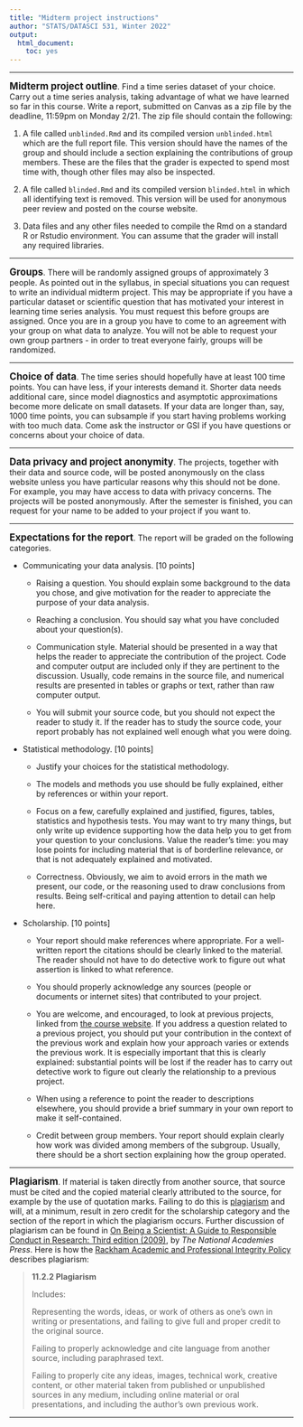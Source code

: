 ```yaml
---
title: "Midterm project instructions"
author: "STATS/DATASCI 531, Winter 2022"
output:
  html_document:
    toc: yes
---
```


\newcommand\prob{\mathbb{P}}
\newcommand\E{\mathbb{E}}
\newcommand\var{\mathrm{Var}}
\newcommand\cov{\mathrm{Cov}}

-----------


**<big>Midterm project outline</big>**. Find a time series dataset of your choice. Carry out a time series analysis, taking advantage of what we have learned so far in this course. Write a report, submitted on Canvas as a zip file by the deadline, 11:59pm on Monday 2/21. The zip file should contain the following:

1. A file called `unblinded.Rmd` and its compiled version `unblinded.html` which are the full report file. This version should have the names of the group and should include a section explaining the contributions of group members. These are the files that the grader is expected to spend most time with, though other files may also be inspected.

2. A file called `blinded.Rmd` and its compiled version `blinded.html` in which all identifying text is removed. This version will be used for anonymous peer review and posted on the course website.

3. Data files and any other files needed to compile the Rmd on a standard R or Rstudio environment. You can assume that the grader will install any required libraries.

---------

**<big>Groups</big>**. There will be randomly assigned groups of approximately 3 people. As pointed out in the syllabus, in special situations you can request to write an individual midterm project. This may be appropriate if you have a particular dataset or scientific question that has motivated your interest in learning time series analysis. You must request this before groups are assigned.  Once you are in a group you have to come to an agreement with your group on what data to analyze. You will not be able to request your own group partners - in order to treat everyone fairly, groups will be randomized.

--------

**<big>Choice of data</big>**. The time series should hopefully have at least 100 time points. You can have less, if your interests demand it. Shorter data needs additional care, since model diagnostics and asymptotic approximations become more delicate on small datasets. If your data are longer than, say, 1000 time points, you can subsample if you start having problems working with too much data. Come ask the instructor or GSI if you have questions or concerns about your choice of data.

----------

**<big>Data privacy and project anonymity</big>**. The projects, together with their data and source code, will be posted anonymously on the class website unless you have particular reasons why this should not be done. For example, you may have access to data with privacy concerns. The projects will be posted anonymously. After the semester is finished, you can request for your name to be added to your project if you want to.

---------

**<big>Expectations for the report</big>**. The report will be graded on the following categories.

* Communicating your data analysis. [10 points]

    + Raising a question. You should explain some background to the data you chose, and give motivation for the reader to appreciate the purpose of your data analysis. 

    + Reaching a conclusion. You should say what you have concluded about your question(s).

    + Communication style. Material should be presented in a way that helps the reader to appreciate the contribution of the project. Code and computer output are included only if they are pertinent to the discussion. Usually, code remains in the source file, and numerical results are presented in tables or graphs or text, rather than raw computer output.

    + You will submit your source code, but you should not expect the reader to study it. If the reader has to study the source code, your report probably has not explained well enough what you were doing.

* Statistical methodology. [10 points]

    + Justify your choices for the statistical methodology.

    + The models and methods you use should be fully explained, either by references or within your report.

    + Focus on a few, carefully explained and justified, figures, tables, statistics and hypothesis tests. You may want to try many things, but only write up evidence supporting how the data help you to get from your question to your conclusions. Value the reader's time: you may lose points for including material that is of borderline relevance, or that is not adequately explained and motivated.

    + Correctness. Obviously, we aim to avoid errors in the math we present, our code, or the reasoning used to draw conclusions from results. Being self-critical and paying attention to detail can help here. 

* Scholarship. [10 points]

    + Your report should make references where appropriate. For a well-written report the citations should be clearly linked to the material. The reader should not have to do detective work to figure out what assertion is linked to what reference.

    + You should properly acknowledge any sources (people or documents or internet sites) that contributed to your project.

    + You are welcome, and encouraged, to look at previous projects, linked from [the course website](../index.html). If you address a question related to a previous project, you should put your contribution in the context of the previous work and explain how your approach varies or extends the previous work. It is especially important that this is clearly explained: substantial points will be lost if the reader has to carry out detective work to figure out clearly the relationship to a previous project.
    
    + When using a reference to point the reader to descriptions elsewhere, you should provide a brief summary in your own report to make it self-contained. 

    + Credit between group members. Your report should explain clearly how work was divided among members of the subgroup. Usually, there should be a short section explaining how the group operated.


----------

**<big>Plagiarism</big>**. If material is taken directly from another source, that source must be cited and the copied material clearly attributed to the source, for example by the use of quotation marks. Failing to do this is [plagiarism](https://en.wikipedia.org/wiki/Plagiarism) and will, at a minimum, result in zero credit for the scholarship category and the section of the report in which the plagiarism occurs. Further discussion of plagiarism can be found in [On Being a Scientist: A Guide to Responsible Conduct in Research: Third edition (2009)](http://www.nap.edu/catalog.php?record_id=12192), by <i>The National Academies Press</i>.
Here is how the [Rackham Academic and Professional Integrity Policy](http://www.rackham.umich.edu/current-students/policies/academic-policies/section11#1132) describes plagiarism:

> <b> 11.2.2 Plagiarism </b>
>
> Includes:
>
>    Representing the words, ideas, or work of others as one’s own in writing or presentations, and failing to give full and proper credit to the original source.
>
>    Failing to properly acknowledge and cite language from another source, including paraphrased text.
>
>    Failing to properly cite any ideas, images, technical work, creative content, or other material taken from published or unpublished sources in any medium, including online material or oral presentations, and including the author’s own previous work.


------------

